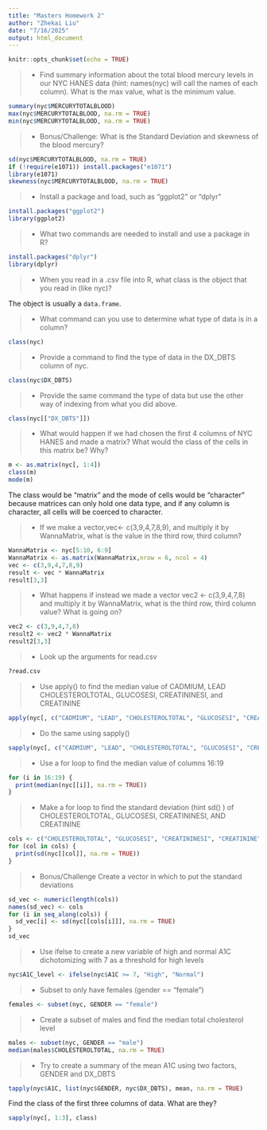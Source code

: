 ```yaml
---
title: "Masters Homework 2"
author: "Zhekai Liu"
date: "7/16/2025"
output: html_document
---
```


```r
knitr::opts_chunk$set(echo = TRUE)
```


>- Find summary information about the total blood mercury levels in our NYC HANES data (hint: names(nyc) will call the names of each column). What is the max value, what is the minimum value.  

```r
summary(nyc$MERCURYTOTALBLOOD)
max(nyc$MERCURYTOTALBLOOD, na.rm = TRUE)
min(nyc$MERCURYTOTALBLOOD, na.rm = TRUE)
```

>- Bonus/Challenge: What is the Standard Deviation and skewness of the blood mercury?

```r
sd(nyc$MERCURYTOTALBLOOD, na.rm = TRUE)
if (!require(e1071)) install.packages("e1071")
library(e1071)
skewness(nyc$MERCURYTOTALBLOOD, na.rm = TRUE)
```



>- Install a package and load, such as "ggplot2" or "dplyr"

```r
install.packages("ggplot2")
library(ggplot2)
```





>- What two commands are needed to install and use a package in R?

```r
install.packages("dplyr")
library(dplyr)
```




>- When you read in a .csv file into R, what class is the object that you read in (like nyc)?

The object is usually a `data.frame`.

>- What command can you use to determine what type of data is in a column?

```r
class(nyc)
```


>- Provide a command to find the type of data in the DX_DBTS column of nyc. 

```r
class(nyc$DX_DBTS)
```


>- Provide the same command the type of data but use the other way of indexing from what you did above. 

```r
class(nyc[["DX_DBTS"]])
```



>- What would happen if we had chosen the first 4 columns of NYC HANES and made a matrix? What would the class of the cells in this matrix be? Why?

```r
m <- as.matrix(nyc[, 1:4])
class(m)
mode(m)
```
The class would be "matrix" and the mode of cells would be "character" because matrices can only hold one data type, and if any column is character, all cells will be coerced to character.

>- If we make a vector,vec<- c(3,9,4,7,8,9), and multiply it by WannaMatrix, what is the value in the third row, third column? 

```r
WannaMatrix <- nyc[5:10, 6:9]
WannaMatrix <- as.matrix(WannaMatrix,nrow = 6, ncol = 4)
vec <- c(3,9,4,7,8,9)
result <- vec * WannaMatrix
result[3,3]


```



>- What happens if instead we made a vector vec2 <- c(3,9,4,7,8) and multiply it by WannaMatrix, what is the third row, third column value? What is going on? 

```r
vec2 <- c(3,9,4,7,8)
result2 <- vec2 * WannaMatrix
result2[3,3]
```


>- Look up the arguments for read.csv

```r
?read.csv
```


>- Use apply() to find the median value of CADMIUM, LEAD CHOLESTEROLTOTAL, GLUCOSESI, CREATININESI, and CREATININE

```r
apply(nyc[, c("CADMIUM", "LEAD", "CHOLESTEROLTOTAL", "GLUCOSESI", "CREATININESI", "CREATININE")], 2, median, na.rm = TRUE)
```


>- Do the same using sapply()

```r
sapply(nyc[, c("CADMIUM", "LEAD", "CHOLESTEROLTOTAL", "GLUCOSESI", "CREATININESI", "CREATININE")], median, na.rm = TRUE)
```

>- Use a for loop to find the median value of columns 16:19

```r
for (i in 16:19) {
  print(median(nyc[[i]], na.rm = TRUE))
}
```


>- Make a for loop to find the standard deviation (hint sd() ) of CHOLESTEROLTOTAL, GLUCOSESI, CREATININESI, AND CREATININE

```r
cols <- c("CHOLESTEROLTOTAL", "GLUCOSESI", "CREATININESI", "CREATININE")
for (col in cols) {
  print(sd(nyc[[col]], na.rm = TRUE))
}
```


>- Bonus/Challenge Create a vector in which to put the standard deviations 

```r
sd_vec <- numeric(length(cols))
names(sd_vec) <- cols
for (i in seq_along(cols)) {
  sd_vec[i] <- sd(nyc[[cols[i]]], na.rm = TRUE)
}
sd_vec
```


>- Use ifelse to create a new variable of high and normal A1C dichotomizing with 7 as a threshold for high levels

```r
nyc$A1C_level <- ifelse(nyc$A1C >= 7, "High", "Normal")
```


>- Subset to only have females (gender == "female")

```r
females <- subset(nyc, GENDER == "female")
```


>- Create a subset of males and find the median total cholesterol level

```r
males <- subset(nyc, GENDER == "male")
median(males$CHOLESTEROLTOTAL, na.rm = TRUE)
```


>- Try to create a summary of the mean A1C using two factors, GENDER and DX_DBTS

```r
tapply(nyc$A1C, list(nyc$GENDER, nyc$DX_DBTS), mean, na.rm = TRUE)
```

Find the class of the first three columns of data. What are they?

```r
sapply(nyc[, 1:3], class)
```

